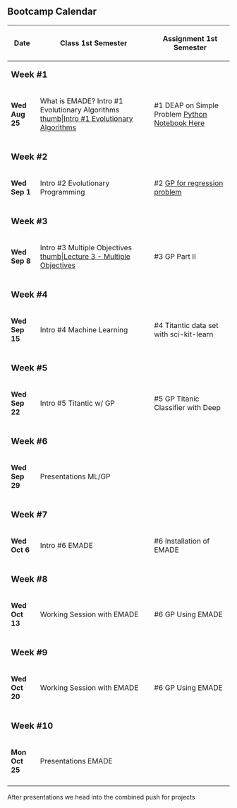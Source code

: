 == Bootcamp Calendar ==
{| class="wikitable"
!Date
!Class
1st Semester
!Assignment
1st Semester
|-
| colspan="3" |'''<big>Week #1</big>'''
|-
|'''Wed Aug 25'''
|What is EMADE?
Intro #1 Evolutionary Algorithms 
[[files/Part 1 (Genetic Algorithm).pptx|thumb|Intro #1 Evolutionary Algorithms]]
|<nowiki>#</nowiki>1 DEAP on Simple Problem [https://github.gatech.edu/emade/emade/blob/master/notebooks/Lab%201%20-%20Genetic%20Algorithms%20with%20DEAP.ipynb Python Notebook Here]
|-
| colspan="3" |
|-
| colspan="3" |'''<big>Week #2</big>'''
|-
|'''Wed Sep 1'''
|Intro #2 Evolutionary Programming 
|#2 [https://github.gatech.edu/emade/emade/blob/master/notebooks/Lab%202%20-%20Genetic%20Programming%20and%20Multi-Objective%20Optimization.ipynb GP for regression problem] 
|-
| colspan="3" |
|-
| colspan="3" |'''<big>Week #3</big>'''
|-
|'''Wed Sep 8'''
|Intro #3 Multiple Objectives  [[files/Lecture 3 - Multiple Objectives.pdf|thumb|Lecture 3 - Multiple Objectives]]
|#3 GP Part II
|-
| colspan="3" |
|-
| colspan="3" |'''<big>Week #4</big>'''
|-
|'''Wed Sep 15'''
|Intro #4 Machine Learning
|#4 Titantic data set with sci-kit-learn
|-
| colspan="3" |
|-
| colspan="3" |'''<big>Week #5</big>'''
|-
|'''Wed Sep 22'''
|Intro #5 Titantic w/ GP
|<nowiki>#</nowiki>5 GP Titanic Classifier with Deep
|-
| colspan="3" |
|-
| colspan="3" |'''<big>Week #6</big>'''
|-
|'''Wed Sep 29'''
|Presentations ML/GP
|
|-
| colspan="3" |
|-
| colspan="3" |'''<big>Week #7</big>'''
|-
|'''Wed Oct 6'''
|Intro #6 EMADE
|#6 Installation of EMADE
|-
| colspan="3" |
|-
| colspan="3" |'''<big>Week #8</big>'''
|-
|'''Wed Oct 13'''
|Working Session with EMADE
|#6 GP Using EMADE
|-
| colspan="3" |
|-
| colspan="3" |'''<big>Week #9</big>'''
|-
|'''Wed Oct 20''' 
|Working Session with EMADE
|#6 GP Using EMADE
|-
| colspan="3" |
|-
| colspan="3" |'''<big>Week #10</big>'''
|-
|'''Mon Oct 25'''
|Presentations EMADE
|
|-
| colspan="3" |
|}

After presentations we head into the combined push for projects